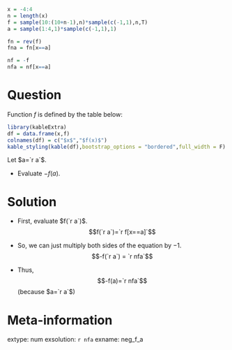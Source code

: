 ```r
x = -4:4
n = length(x)
f = sample(10:(10+n-1),n)*sample(c(-1,1),n,T)
a = sample(1:4,1)*sample(c(-1,1),1)

fn = rev(f)
fna = fn[x==a]

nf = -f
nfa = nf[x==a]

```

Question
========

Function $f$ is defined by the table below:

```r
library(kableExtra)
df = data.frame(x,f)
colnames(df) = c("$x$","$f(x)$")
kable_styling(kable(df),bootstrap_options = "bordered",full_width = F)
```

Let $a=`r a`$. 

* Evaluate $-f(a)$.


Solution
========

* First, evaluate $f(`r a`)$.
$$f(`r a`)=`r f[x==a]`$$

* So, we can just multiply both sides of the equation by $-1$.
$$-f(`r a`) = `r nfa`$$

* Thus, $$-f(a)=`r nfa`$$
(because $a=`r a`$)


Meta-information
============
extype: num
exsolution: `r nfa`
exname: neg_f_a
